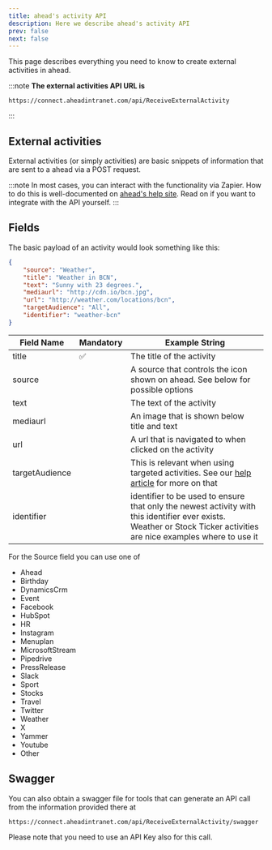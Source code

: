 ```yaml
---
title: ahead's activity API
description: Here we describe ahead's activity API
prev: false
next: false
---
```


This page describes everything you need to know to create external activities in ahead.

:::note
**The external activities API URL is**
```text
https://connect.aheadintranet.com/api/ReceiveExternalActivity
```
:::

## External activities

External activities (or simply activities) are basic snippets of information that are sent 
to a ahead via a POST request.

:::note
In most cases, you can interact with the functionality via Zapier. How to do this is well-documented 
on [ahead's help site][help]. Read on if you want to integrate with the API yourself.
:::

## Fields

The basic payload of an activity would look something like this:

```json
{
    "source": "Weather",
    "title": "Weather in BCN",
    "text": "Sunny with 23 degrees.",
    "mediaurl": "http://cdn.io/bcn.jpg",
    "url": "http://weather.com/locations/bcn",
    "targetAudience": "All",
    "identifier": "weather-bcn"
}
```


| Field Name     | Mandatory| Example String                                           |
|----------------|----------|----------------------------------------------------------|
| title          | ✅       | The title of the activity                                |
| source         |          | A source that controls the icon shown on ahead. See below for possible options|
| text           |          | The text of the activity                                 |
| mediaurl       |          | An image that is shown below title and text              |
| url            |          | A url that is navigated to when clicked on the activity  |
| targetAudience |          | This is relevant when using targeted activities. See our [help article][help2] for more on that|
| identifier     |          | identifier to be used to ensure that only the newest activity with this identifier ever exists. Weather or Stock Ticker activities are nice examples where to use it|

For the Source field you can use one of

- Ahead
- Birthday
- DynamicsCrm
- Event
- Facebook
- HubSpot
- HR
- Instagram
- Menuplan
- MicrosoftStream
- Pipedrive
- PressRelease
- Slack
- Sport
- Stocks
- Travel
- Twitter
- Weather
- X
- Yammer
- Youtube
- Other

## Swagger

You can also obtain a swagger file for tools that can generate an API call from the information provided there at

```text
https://connect.aheadintranet.com/api/ReceiveExternalActivity/swagger
```
Please note that you need to use an API Key also for this call.


[help]: https://help.aheadintranet.com/de/integration#aktivitäten-feed
[help2]: https://help.aheadintranet.com/de/set-up-activities-zapier